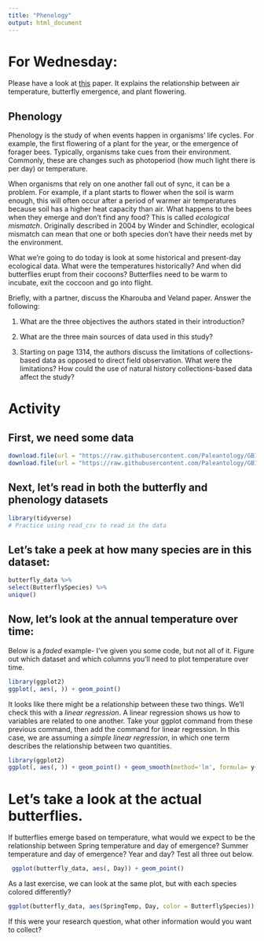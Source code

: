 ```yaml
---
title: "Phenology"
output: html_document
---
```


# For Wednesday:

Please have a look at [this](https://besjournals.onlinelibrary.wiley.com/doi/full/10.1111/1365-2656.12373) paper. It explains the relationship between air temperature, butterfly emergence, and plant flowering.


##  Phenology 

Phenology is the study of when events happen in organisms' life cycles. For example, the first flowering of a plant for the year, or the emergence of forager bees. Typically, organisms take cues from their environment. Commonly, these are changes such as photoperiod (how much light there is per day) or temperature. 

When organisms that rely on one another fall out of sync, it can be a problem. For example, if a plant starts to flower when the soil is warm enough, this will often occur after a period of warmer air temperatures because soil has a higher heat capacity than air. What happens to the bees when they emerge and don't find any food? This is called *ecological mismatch*. Originally described in 2004 by Winder and Schindler, ecological mismatch can mean that one or both species don't have their needs met by the environment. 

What we're going to do today is look at some historical and present-day ecological data. What were the temperatures historically? And when did butterflies erupt from their cocoons? Butterflies need to be warm to incubate, exit the coccoon and go into flight. 

Briefly, with a partner, discuss the Kharouba and Veland paper. Answer the following:

1. What are the three objectives the authors stated in their introduction?



2. What are the three main sources of data used in this study?



3. Starting on page 1314, the authors discuss the limitations of collections-based data as opposed to direct field observation. What were the limitations? How could the use of natural history collections-based data affect the study?



# Activity

## First, we need some data

```r
download.file(url = "https://raw.githubusercontent.com/Paleantology/GBIO153H/master/data/Butterfly_data.csv", destfile = "data/Butterfly_data.csv")
download.file(url = "https://raw.githubusercontent.com/Paleantology/GBIO153H/master/data/Phenology_data.csv", destfile = "data/Phenology_data.csv")
```

## Next, let's read in both the butterfly and phenology datasets

```r
library(tidyverse)
# Practice using read_csv to read in the data
```


## Let's take a peek at how many species are in this dataset:


```r
butterfly_data %>% 
select(ButterflySpecies) %>% 
unique()
```

## Now, let's look at the annual temperature over time:

Below is a *faded* example- I've given you some code, but not all of it. Figure out which dataset and which columns you'll need to plot temperature over time.

```r
library(ggplot2)
ggplot(, aes(, )) + geom_point()
```


It looks like there might be a relationship between these two things. We'll check this with a *linear regression*. A linear regression shows us how to variables are related to one another. Take your ggplot command from these previous command, then add the command for linear regression. In this case, we are assuming a *simple linear regression*, in which one term describes the relationship between two quantities.


```r
library(ggplot2)
ggplot(, aes(, )) + geom_point() + geom_smooth(method='lm', formula= y~x)
```

# Let's take a look at the actual butterflies.

If butterflies emerge based on temperature, what would we expect to be the relationship between Spring temperature and day of emergence? Summer temperature and day of emergence? Year and day? Test all three out below.

```r

 ggplot(butterfly_data, aes(, Day)) + geom_point()

```

As a last exercise, we can look at the same plot, but with each species colored differently?

```r
ggplot(butterfly_data, aes(SpringTemp, Day, color = ButterflySpecies)) + geom_point() +geom_smooth(method='lm', formula=y~x, se = FALSE) 

```

If this were your research question, what other information would you want to collect?



